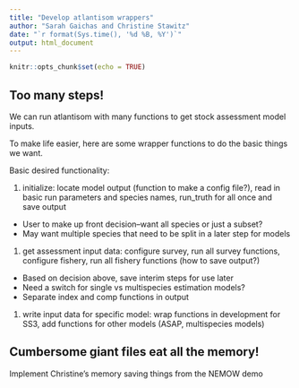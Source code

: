 ```yaml
---
title: "Develop atlantisom wrappers"
author: "Sarah Gaichas and Christine Stawitz"
date: "`r format(Sys.time(), '%d %B, %Y')`"
output: html_document
---
```


```r
knitr::opts_chunk$set(echo = TRUE)
```

## Too many steps!

We can run atlantisom with many functions to get stock assessment model inputs.

To make life easier, here are some wrapper functions to do the basic things we want.

Basic desired functionality:

1. initialize: locate model output (function to make a config file?), read in basic run parameters and species names, run_truth for all once and save output 

  + User to make up front decision--want all species or just a subset?
  + May want multiple species that need to be split in a later step for models

1. get assessment input data: configure survey, run all survey functions, configure fishery, run all fishery functions (how to save output?)

  + Based on decision above, save interim steps for use later
  + Need a switch for single vs multispecies estimation models?
  + Separate index and comp functions in output

1. write input data for specific model: wrap functions in development for SS3, add functions for other models (ASAP, multispecies models)

## Cumbersome giant files eat all the memory!

Implement Christine's memory saving things from the NEMOW demo

